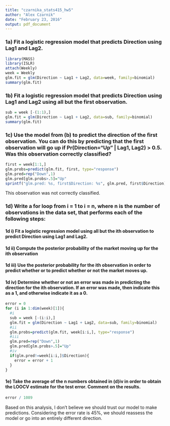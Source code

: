 ```yaml
---
title: "czarnika_stats415_hw5"
author: "Alex Czarnik"
date: "February 23, 2016"
output: pdf_document
---
```


### 1a) Fit a logistic regression model that predicts Direction using Lag1 and Lag2.
```r
library(MASS)
library(ISLR)
attach(Weekly)
week = Weekly
glm.fit = glm(Direction ~ Lag1 + Lag2, data=week, family=binomial)
summary(glm.fit)
```

### 1b) Fit a logistic regression model that predicts Direction using Lag1 and Lag2 using all but the first observation.
```r
sub = week [-(1:1),]
glm.fit = glm(Direction ~ Lag1 + Lag2, data=sub, family=binomial)
summary(glm.fit)
```

### 1c) Use the model from (b) to predict the direction of the first observation. You can do this by predicting that the first observation will go up if Pr(Direction=“Up” | Lag1, Lag2) > 0.5. Was this observation correctly classified?
```r
first = week[1:1,]
glm.probs=predict(glm.fit, first, type="response")
glm.pred=rep("Down",1)
glm.pred[glm.probs>.5]="Up"
sprintf("glm.pred: %s, first$Direction: %s", glm.pred, first$Direction)
```
This observation was not correctly classified.

### 1d) Write a for loop from i = 1 to i = n, where n is the number of observations in the data set, that performs each of the following steps:

#### 1d i)  Fit a logistic regression model using all but the ith observation to predict Direction using Lag1 and Lag2.
#### 1d ii)   Compute the posterior probability of the market moving up for the ith observation
#### 1d iii) Use the posterior probability for the ith observation in order to predict whether or to predict whether or not the market moves up. 
#### 1d iv) Determine whether or not an error was made in predicting the direction for the ith observation. If an error was made, then indicate this as a 1, and otherwise indicate it as a 0.
```r
error = 0
for (i in 1:dim(week)[1]){
  #i
  sub = week [-(i:i),]
  glm.fit = glm(Direction ~ Lag1 + Lag2, data=sub, family=binomial)
  #ii
  glm.probs=predict(glm.fit, week[i:i,], type="response")
  #iii
  glm.pred=rep("Down",1)
  glm.pred[glm.probs>.5]="Up"
  #iv
  if(glm.pred!=week[i:i,]$Direction){
    error = error + 1
  }
}
```

#### 1e) Take the average of the n numbers obtained in (d)iv in order to obtain the LOOCV estimate for the test error. Comment on the results.
```r
error / 1089
```
Based on this analysis, I don't believe we should trust our model to make predictions. Considering the error rate is 45%, we should reassess the model or go into an entirely different direction.